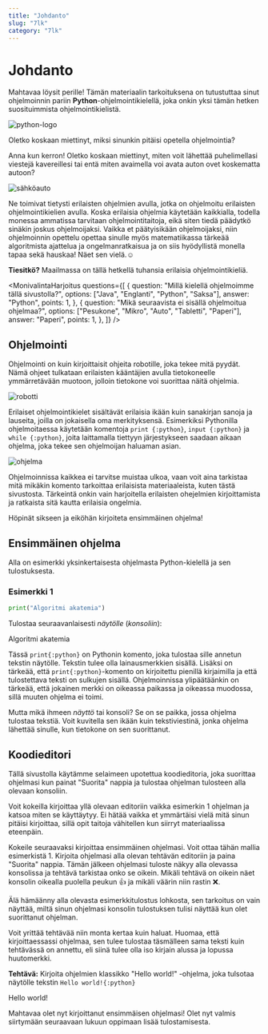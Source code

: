 ---
title: "Johdanto"
slug: "7lk"
category: "7lk"
---

# Johdanto

Mahtavaa löysit perille! Tämän materiaalin tarkoituksena on tutustuttaa sinut ohjelmoinnin pariin **Python**-ohjelmointikielellä, joka onkin yksi tämän hetken suosituimmista ohjelmointikielistä.

![python-logo](/algoritmi-akatemia/images/7lk/python.png)

Oletko koskaan miettinyt, miksi sinunkin pitäisi opetella ohjelmointia?

Anna kun kerron! Oletko koskaan miettinyt, miten voit lähettää puhelimellasi viestejä kavereillesi tai entä miten avaimella voi avata auton ovet koskematta autoon?

![sähköauto](/algoritmi-akatemia/images/7lk/electric_car.png)

Ne toimivat tietysti erilaisten ohjelmien avulla, jotka on ohjelmoitu erilaisten ohjelmointikielien avulla. Koska erilaisia ohjelmia käytetään kaikkialla, todella monessa ammatissa tarvitaan ohjelmointitaitoja, eikä siten tiedä päädytkö sinäkin joskus ohjelmoijaksi. Vaikka et päätyisikään ohjelmoijaksi, niin ohjelmoinnin opettelu opettaa sinulle myös matematiikassa tärkeää algoritmista ajattelua ja ongelmanratkaisua ja on siis hyödyllistä monella tapaa sekä hauskaa! Näet sen vielä.☺️

**Tiesitkö?** Maailmassa on tällä hetkellä tuhansia erilaisia ohjelmointikieliä.

<MonivalintaHarjoitus
  questions={[
    {
      question: "Millä kielellä ohjelmoimme tällä sivustolla?",
      options: ["Java", "Englanti", "Python", "Saksa"],
      answer: "Python",
      points: 1,
    },
    {
      question: "Mikä seuraavista ei sisällä ohjelmoitua ohjelmaa?",
      options: ["Pesukone", "Mikro", "Auto", "Tabletti", "Paperi"],
      answer: "Paperi",
      points: 1,
    },
  ]}
/>

## Ohjelmointi

Ohjelmointi on kuin kirjoittaisit ohjeita robotille, joka tekee mitä pyydät. Nämä ohjeet tulkataan erilaisten kääntäjien avulla tietokoneelle ymmärretävään muotoon, jolloin tietokone voi suorittaa näitä ohjelmia.

![robotti](/algoritmi-akatemia/images/7lk/robot.png)

Erilaiset ohjelmointikielet sisältävät erilaisia ikään kuin sanakirjan sanoja ja lauseita, joilla on jokaisella oma merkityksensä. Esimerkiksi Pythonilla ohjelmoitaessa käytetään komentoja `print {:python}`, `input {:python}` ja `while {:python}`, joita laittamalla tiettyyn järjestykseen saadaan aikaan ohjelma, joka tekee sen ohjelmoijan haluaman asian.

![ohjelma](/algoritmi-akatemia/images/7lk/coding.png)

Ohjelmoinnissa kaikkea ei tarvitse muistaa ulkoa, vaan voit aina tarkistaa mitä mikäkin komento tarkoittaa erilaisista materiaaleista, kuten tästä sivustosta. Tärkeintä onkin vain harjoitella erilaisten ohejelmien kirjoittamista ja ratkaista sitä kautta erilaisia ongelmia.

Höpinät sikseen ja eiköhän kirjoiteta ensimmäinen ohjelma!

## Ensimmäinen ohjelma

Alla on esimerkki yksinkertaisesta ohjelmasta Python-kielellä ja sen tulostuksesta.

### Esimerkki 1

```python
print("Algoritmi akatemia")
```

Tulostaa seuraavanlaisesti _näytölle_ (_konsoliin_):

<EsimerkkiTulostus>

Algoritmi akatemia

</EsimerkkiTulostus>

Tässä `print{:python}` on Pythonin komento, joka tulostaa sille annetun tekstin näytölle. Tekstin tulee olla lainausmerkkien sisällä. Lisäksi on tärkeää, että `print{:python}`-komento on kirjoitettu pienillä kirjaimilla ja että tulostettava teksti on sulkujen sisällä. Ohjelmoinnissa ylipäätäänkin on tärkeää, että jokainen merkki on oikeassa paikassa ja oikeassa muodossa, sillä muuten ohjelma ei toimi.

Mutta mikä ihmeen _näyttö_ tai konsoli? Se on se paikka, jossa ohjelma tulostaa tekstiä. Voit kuvitella sen ikään kuin tekstiviestinä, jonka ohjelma lähettää sinulle, kun tietokone on sen suorittanut.

## Koodieditori

Tällä sivustolla käytämme selaimeen upotettua koodieditoria, joka suorittaa ohjelmasi kun painat "Suorita" nappia ja tulostaa ohjelman tulosteen alla olevaan konsoliin.

<KoodiEditori />

Voit kokeilla kirjoittaa yllä olevaan editoriin vaikka esimerkin 1 ohjelman ja katsoa miten se käyttäytyy. Ei hätää vaikka et ymmärtäisi vielä mitä sinun pitäisi kirjoittaa, sillä opit taitoja vähitellen kun siirryt materiaalissa eteenpäin.

<Harjoitus name="Ensimmäinen ohjelma" points={10} answer="Hello world!" level={1}>

Kokeile seuraavaksi kirjoittaa ensimmäinen ohjelmasi. Voit ottaa tähän mallia esimerkistä 1. Kirjoita ohjelmasi alla olevan tehtävän editoriin ja paina "Suorita" nappia. Tämän jälkeen ohjelmasi tuloste näkyy alla olevassa konsolissa ja tehtävä tarkistaa onko se oikein. Mikäli tehtävä on oikein näet konsolin oikealla puolella peukun 👍 ja mikäli väärin niin rastin ❌.

Älä hämäänny alla olevasta esimerkkitulostus lohkosta, sen tarkoitus on vain näyttää, miltä sinun ohjelmasi konsolin tulostuksen tulisi näyttää kun olet suorittanut ohjelman.

Voit yrittää tehtävää niin monta kertaa kuin haluat. Huomaa, että kirjoittaessassi ohjelmaa, sen tulee tulostaa täsmälleen sama teksti kuin tehtävässä on annettu, eli siinä tulee olla iso kirjain alussa ja lopussa huutomerkki.

**Tehtävä:**
Kirjoita ohjelmien klassikko "Hello world!" -ohjelma, joka tulsotaa näytölle tekstin `Hello world!{:python}`

<EsimerkkiTulostus>Hello world!</EsimerkkiTulostus>

</Harjoitus>

Mahtavaa olet nyt kirjoittanut ensimmäisen ohjelmasi! Olet nyt valmis siirtymään seuraavaan lukuun oppimaan lisää tulostamisesta.
